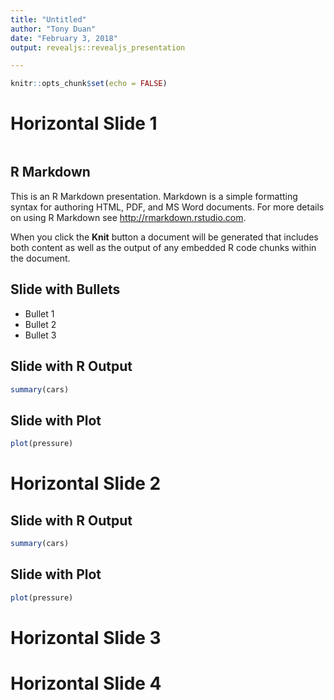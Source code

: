 ```yaml
---
title: "Untitled"
author: "Tony Duan"
date: "February 3, 2018"
output: revealjs::revealjs_presentation

---
```


```r
knitr::opts_chunk$set(echo = FALSE)

```


# Horizontal Slide 1

```r

```



## R Markdown

This is an R Markdown presentation. Markdown is a simple formatting syntax for authoring HTML, PDF, and MS Word documents. For more details on using R Markdown see <http://rmarkdown.rstudio.com>.

When you click the **Knit** button a document will be generated that includes both content as well as the output of any embedded R code chunks within the document.

## Slide with Bullets

- Bullet 1
- Bullet 2
- Bullet 3

## Slide with R Output

```r
summary(cars)
```

## Slide with Plot

```r
plot(pressure)
```

# Horizontal Slide 2

## Slide with R Output

```r
summary(cars)
```

## Slide with Plot

```r
plot(pressure)
```
# Horizontal Slide 3

# Horizontal Slide 4

